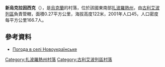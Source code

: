 {{coord|47|42|22|N|36|36|33|E|scale:100000|display=title}}

'''新烏克拉因西克'''（{{lang-uk|Новоукраїнське}}），是[[烏克蘭|烏克蘭]]的村落，位於該國東南部[[扎波羅熱州|扎波羅熱州]]，由[[古利艾波列區|古利艾波列區]]負責管轄，面積0.27平方公里，海拔高度122米，2001年人口45，人口密度每平方公里166.7人。

==參考資料==
* [http://weather.in.ua/ua/zaporozhskaja/18286 Погода в селі Новоукраїнське] {{Wayback|url=http://weather.in.ua/ua/zaporozhskaja/18286 |date=20111220160419 }}

[[Category:扎波羅熱州村落|Category:扎波羅熱州村落]]
[[Category:古利艾波列區村落|Category:古利艾波列區村落]]


{{Zaporizhia-geo-stub}}